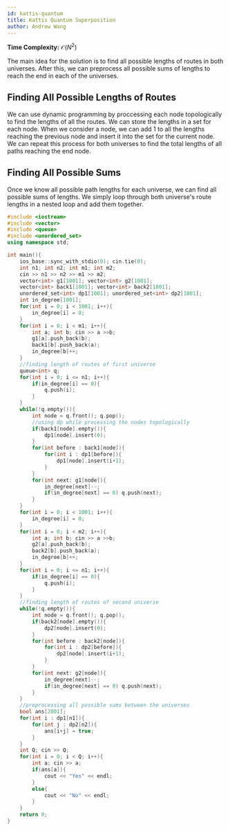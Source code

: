 ```yaml
---
id: kattis-quantum
title: Kattis Quantum Superposition
author: Andrew Wang
---
```


**Time Complexity:** $\mathcal{O}(N^2)$


The main idea for the solution is to find all possible lengths of routes in both universes. After this, we can preprocess all possible sums of lengths to reach the end in each of the universes. 



## Finding All Possible Lengths of Routes

We can use dynamic programming by proccessing each node topologically to find the lengths of all the routes. We can store the lengths in a set for each node. When we consider a node, we can add 1 to all the lengths reaching the previous node and insert it into the set for the current node. We can repeat this process for both universes to find the total lengths of all paths reaching the end node.




## Finding All Possible Sums

Once we know all possible path lengths for each universe, we can find all possible sums of lengths. We simply loop through both universe's route lengths in a 
nested loop and add them together. 


```cpp
#include <iostream>
#include <vector>
#include <queue>
#include <unordered_set>
using namespace std;

int main(){
    ios_base::sync_with_stdio(0); cin.tie(0);
    int n1; int n2; int m1; int m2;
    cin >> n1 >> n2 >> m1 >> m2;
    vector<int> g1[1001]; vector<int> g2[1001];
    vector<int> back1[1001]; vector<int> back2[1001];
    unordered_set<int> dp1[1001]; unordered_set<int> dp2[1001];
    int in_degree[1001];
    for(int i = 0; i < 1001; i++){
        in_degree[i] = 0;
    }
    for(int i = 0; i < m1; i++){
        int a; int b; cin >> a >>b;
        g1[a].push_back(b);
        back1[b].push_back(a);
        in_degree[b]++;
    }
    //finding length of routes of first universe
    queue<int> q;
    for(int i = 0; i <= n1; i++){
        if(in_degree[i] == 0){
            q.push(i);
        }
    }
    while(!q.empty()){
        int node = q.front(); q.pop();
        //using dp while processing the nodes topologically
        if(back1[node].empty()){
            dp1[node].insert(0);
        }
        for(int before : back1[node]){
            for(int i : dp1[before]){
                dp1[node].insert(i+1);
            }
        }
        for(int next: g1[node]){
            in_degree[next]--;
            if(in_degree[next] == 0) q.push(next);
        }
    }
    for(int i = 0; i < 1001; i++){
        in_degree[i] = 0;
    }
    for(int i = 0; i < m2; i++){
        int a; int b; cin >> a >>b;
        g2[a].push_back(b);
        back2[b].push_back(a);
        in_degree[b]++;
    }
    for(int i = 0; i <= n1; i++){
        if(in_degree[i] == 0){
            q.push(i);
        }
    }
    //finding length of routes of second universe
    while(!q.empty()){
        int node = q.front(); q.pop();
        if(back2[node].empty()){
            dp2[node].insert(0);
        }
        for(int before : back2[node]){
            for(int i : dp2[before]){
                dp2[node].insert(i+1);
            }
        }
        for(int next: g2[node]){
            in_degree[next]--;
            if(in_degree[next] == 0) q.push(next);
        }
    }
    //preprocessing all possible sums between the universes
    bool ans[2001];
    for(int i : dp1[n1]){
        for(int j : dp2[n2]){
            ans[i+j] = true;
        }
    }
    int Q; cin >> Q;
    for(int i = 0; i < Q; i++){
        int a; cin >> a;
        if(ans[a]){
            cout << "Yes" << endl;
        }
        else{
            cout << "No" << endl;
        }
    }
    return 0;
}
```
